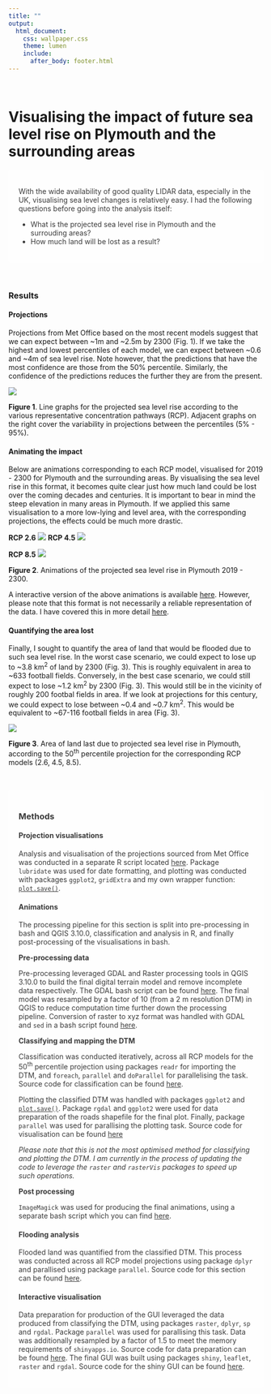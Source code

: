 ```yaml
---
title: ""
output:
  html_document:
    css: wallpaper.css
    theme: lumen
    include:
      after_body: footer.html
---
```


<br/>

# Visualising the impact of future sea level rise on Plymouth and the surrounding areas

<style>
div.one { background-color:#FFFFFF; border-radius: 5px; padding: 20px; opacity: 0.85;}
</style>

<div class = "one">

With the wide availability of good quality LIDAR data, especially in the UK, visualising sea level changes is relatively easy. I had the following questions before going into the analysis itself:

* What is the projected sea level rise in Plymouth and the surrouding areas?
* How much land will be lost as a result? 

</div>

<br/>

<style>
div.results { background-color:#FFFFFF; border-radius: 5px; padding: 20px; opacity: 0.95;}
</style>

<div class = "results">

### Results

#### Projections

Projections from Met Office based on the most recent models suggest that we can expect between ~1m and ~2.5m by 2300 (Fig. 1). If we take the highest and lowest percentiles of each model, we can expect between ~0.6 and ~4m of sea level rise. Note however, that the predictions that have the most confidence are those from the 50% percentile. Similarly, the confidence of the predictions reduces the further they are from the present. 

![](img/slr/summaryplot.png)

**Figure 1**. Line graphs for the projected sea level rise according to the various representative concentration pathways (RCP). Adjacent graphs on the right cover the variability in projections between the percentiles (5% - 95%).

#### Animating the impact

Below are animations corresponding to each RCP model, visualised for 2019 - 2300 for Plymouth and the surrounding areas. By visualising the sea level rise in this format, it becomes quite clear just how much land could be lost over the coming decades and centuries. It is important to bear in mind the steep elevation in many areas in Plymouth. If we applied this same visualisation to a more low-lying and level area, with the corresponding projections, the effects could be much more drastic. 

**RCP 2.6**
![](img/slr/rcp2.6.gif)
**RCP 4.5**
![](img/slr/rcp4.5.gif)

**RCP 8.5**
![](img/slr/rcp8.5.gif)

**Figure 2**. Animations of the projected sea level rise in Plymouth 2019 - 2300. 

A interactive version of the above animations is available [here](https://z-lab.shinyapps.io/slrvis/). However, please note that this format is not necessarily a reliable representation of the data. I have covered this in more detail [here](https://github.com/zibbini/minor_projects/tree/master/SLR_Plymouth/shiny). 

#### Quantifying the area lost

Finally, I sought to quantify the area of land that would be flooded due to such sea level rise. In the worst case scenario, we could expect to lose up to ~3.8 km<sup>2</sup> of land by 2300 (Fig. 3). This is roughly equivalent in area to ~633 football fields. Conversely, in the best case scenario, we could still expect to lose ~1.2 km<sup>2</sup> by 2300 (Fig. 3). This would still be in the vicinity of roughly 200 footbal fields in area. If we look at projections for this century, we could expect to lose between ~0.4 and ~0.7 km<sup>2</sup>. This would be equivalent to ~67-116 football fields in area (Fig. 3). 

![](img/slr/landlost.png)

**Figure 3**. Area of land last due to projected sea level rise in Plymouth, according to the 50<sup>th</sup> percentile projection for the corresponding RCP models (2.6, 4.5, 8.5).


</div>

<br/>

<div class = "one">

### Methods

#### Projection visualisations

Analysis and visualisation of the projections sourced from Met Office was conducted in a separate R script located [here](https://github.com/zibbini/minor_projects/blob/master/SLR_Plymouth/R/projections.R). Package `lubridate` was used for date formatting, and plotting was conducted with packages `ggplot2`, `gridExtra` and my own wrapper function: [`plot.save()`](https://github.com/zibbini/minor_projects/blob/master/SLR_Plymouth/R/plot.save.R). 

#### Animations

The processing pipeline for this section is split into pre-processing in bash and QGIS 3.10.0, classification and analysis in R, and finally post-processing of the visualisations in bash. 

**Pre-processing data**

Pre-processing leveraged GDAL and Raster processing tools in QGIS 3.10.0 to build the final digital terrain model and remove incomplete data respectively. The GDAL bash script can be found [here](https://github.com/zibbini/minor_projects/blob/master/SLR_Plymouth/bash/merge.sh). The final model was resampled by a factor of 10 (from a 2 m resolution DTM) in QGIS to reduce computation time further down the processing pipeline. Conversion of raster to xyz format was handled with GDAL and `sed`  in a bash script found [here](https://github.com/zibbini/minor_projects/blob/master/SLR_Plymouth/bash/convert.sh).

**Classifying and mapping the DTM**

Classification was conducted iteratively, across all RCP models for the 50<sup>th</sup> percentile projection using packages `readr` for importing the DTM, and `foreach`, `parallel` and `doParallel` for parallelising the task. Source code for classification can be found [here](https://github.com/zibbini/minor_projects/blob/master/SLR_Plymouth/R/classify_dtm.R).  

Plotting the classified DTM was handled with packages `ggplot2` and [`plot.save()`](https://github.com/zibbini/minor_projects/blob/master/SLR_Plymouth/R/plot.save.R). Package `rgdal` and `ggplot2` were used for data preparation of the roads shapefile for the final plot. Finally, package `parallel` was used for parallising the plotting task. Source code for visualisation can be found [here](https://github.com/zibbini/minor_projects/blob/master/SLR_Plymouth/R/plot_dtm.R)

*Please note that this is not the most optimised method for classifying and plotting the DTM. I am currently in the process of updating the code to leverage the `raster` and `rasterVis` packages to speed up such operations.*

**Post processing**

`ImageMagick` was used for producing the final animations, using a separate bash script which you can find [here](https://github.com/zibbini/minor_projects/blob/master/SLR_Plymouth/bash/animate.sh).

#### Flooding analysis

Flooded land was quantified from the classified DTM. This process was conducted across all RCP model projections using package `dplyr` and parallised using package `parallel`. Source code for this section can be found [here](https://github.com/zibbini/minor_projects/blob/master/SLR_Plymouth/R/plot_landlost.R).

#### Interactive visualisation

Data preparation for production of the GUI leveraged the data produced from classifying the DTM, using packages `raster`, `dplyr`, `sp` and `rgdal`. Package `parallel` was used for parallising this task. Data was additionally resampled by a factor of 1.5 to meet the memory requirements of `shinyapps.io`. Source code for data preparation can be found [here](https://github.com/zibbini/minor_projects/blob/master/SLR_Plymouth/R/filter_dtm_shiny.R). The final GUI was built using packages `shiny`, `leaflet`, `raster` and `rgdal`. Source code for the shiny GUI can be found [here](https://github.com/zibbini/minor_projects/blob/master/SLR_Plymouth/shiny/app.R).

